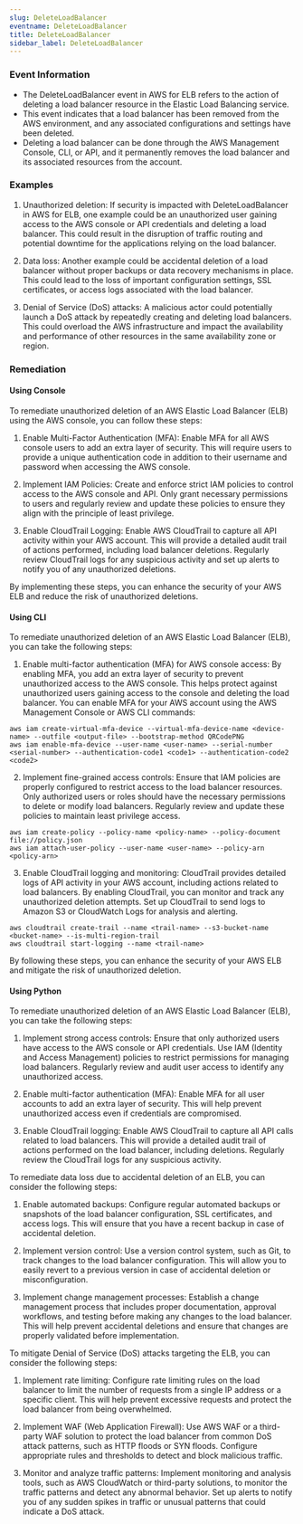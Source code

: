 ```yaml
--- 
slug: DeleteLoadBalancer
eventname: DeleteLoadBalancer
title: DeleteLoadBalancer
sidebar_label: DeleteLoadBalancer
---
```

                       
### Event Information

- The DeleteLoadBalancer event in AWS for ELB refers to the action of deleting a load balancer resource in the Elastic Load Balancing service.
- This event indicates that a load balancer has been removed from the AWS environment, and any associated configurations and settings have been deleted.
- Deleting a load balancer can be done through the AWS Management Console, CLI, or API, and it permanently removes the load balancer and its associated resources from the account.


### Examples

1. Unauthorized deletion: If security is impacted with DeleteLoadBalancer in AWS for ELB, one example could be an unauthorized user gaining access to the AWS console or API credentials and deleting a load balancer. This could result in the disruption of traffic routing and potential downtime for the applications relying on the load balancer.

2. Data loss: Another example could be accidental deletion of a load balancer without proper backups or data recovery mechanisms in place. This could lead to the loss of important configuration settings, SSL certificates, or access logs associated with the load balancer.

3. Denial of Service (DoS) attacks: A malicious actor could potentially launch a DoS attack by repeatedly creating and deleting load balancers. This could overload the AWS infrastructure and impact the availability and performance of other resources in the same availability zone or region.

### Remediation

#### Using Console

To remediate unauthorized deletion of an AWS Elastic Load Balancer (ELB) using the AWS console, you can follow these steps:

1. Enable Multi-Factor Authentication (MFA): Enable MFA for all AWS console users to add an extra layer of security. This will require users to provide a unique authentication code in addition to their username and password when accessing the AWS console.

2. Implement IAM Policies: Create and enforce strict IAM policies to control access to the AWS console and API. Only grant necessary permissions to users and regularly review and update these policies to ensure they align with the principle of least privilege.

3. Enable CloudTrail Logging: Enable AWS CloudTrail to capture all API activity within your AWS account. This will provide a detailed audit trail of actions performed, including load balancer deletions. Regularly review CloudTrail logs for any suspicious activity and set up alerts to notify you of any unauthorized deletions.

By implementing these steps, you can enhance the security of your AWS ELB and reduce the risk of unauthorized deletions.

#### Using CLI

To remediate unauthorized deletion of an AWS Elastic Load Balancer (ELB), you can take the following steps:

1. Enable multi-factor authentication (MFA) for AWS console access: By enabling MFA, you add an extra layer of security to prevent unauthorized access to the AWS console. This helps protect against unauthorized users gaining access to the console and deleting the load balancer. You can enable MFA for your AWS account using the AWS Management Console or AWS CLI commands:

```
aws iam create-virtual-mfa-device --virtual-mfa-device-name <device-name> --outfile <output-file> --bootstrap-method QRCodePNG
aws iam enable-mfa-device --user-name <user-name> --serial-number <serial-number> --authentication-code1 <code1> --authentication-code2 <code2>
```

2. Implement fine-grained access controls: Ensure that IAM policies are properly configured to restrict access to the load balancer resources. Only authorized users or roles should have the necessary permissions to delete or modify load balancers. Regularly review and update these policies to maintain least privilege access.

```
aws iam create-policy --policy-name <policy-name> --policy-document file://policy.json
aws iam attach-user-policy --user-name <user-name> --policy-arn <policy-arn>
```

3. Enable CloudTrail logging and monitoring: CloudTrail provides detailed logs of API activity in your AWS account, including actions related to load balancers. By enabling CloudTrail, you can monitor and track any unauthorized deletion attempts. Set up CloudTrail to send logs to Amazon S3 or CloudWatch Logs for analysis and alerting.

```
aws cloudtrail create-trail --name <trail-name> --s3-bucket-name <bucket-name> --is-multi-region-trail
aws cloudtrail start-logging --name <trail-name>
```

By following these steps, you can enhance the security of your AWS ELB and mitigate the risk of unauthorized deletion.

#### Using Python

To remediate unauthorized deletion of an AWS Elastic Load Balancer (ELB), you can take the following steps:

1. Implement strong access controls: Ensure that only authorized users have access to the AWS console or API credentials. Use IAM (Identity and Access Management) policies to restrict permissions for managing load balancers. Regularly review and audit user access to identify any unauthorized access.

2. Enable multi-factor authentication (MFA): Enable MFA for all user accounts to add an extra layer of security. This will help prevent unauthorized access even if credentials are compromised.

3. Enable CloudTrail logging: Enable AWS CloudTrail to capture all API calls related to load balancers. This will provide a detailed audit trail of actions performed on the load balancer, including deletions. Regularly review the CloudTrail logs for any suspicious activity.

To remediate data loss due to accidental deletion of an ELB, you can consider the following steps:

1. Enable automated backups: Configure regular automated backups or snapshots of the load balancer configuration, SSL certificates, and access logs. This will ensure that you have a recent backup in case of accidental deletion.

2. Implement version control: Use a version control system, such as Git, to track changes to the load balancer configuration. This will allow you to easily revert to a previous version in case of accidental deletion or misconfiguration.

3. Implement change management processes: Establish a change management process that includes proper documentation, approval workflows, and testing before making any changes to the load balancer. This will help prevent accidental deletions and ensure that changes are properly validated before implementation.

To mitigate Denial of Service (DoS) attacks targeting the ELB, you can consider the following steps:

1. Implement rate limiting: Configure rate limiting rules on the load balancer to limit the number of requests from a single IP address or a specific client. This will help prevent excessive requests and protect the load balancer from being overwhelmed.

2. Implement WAF (Web Application Firewall): Use AWS WAF or a third-party WAF solution to protect the load balancer from common DoS attack patterns, such as HTTP floods or SYN floods. Configure appropriate rules and thresholds to detect and block malicious traffic.

3. Monitor and analyze traffic patterns: Implement monitoring and analysis tools, such as AWS CloudWatch or third-party solutions, to monitor the traffic patterns and detect any abnormal behavior. Set up alerts to notify you of any sudden spikes in traffic or unusual patterns that could indicate a DoS attack.


 